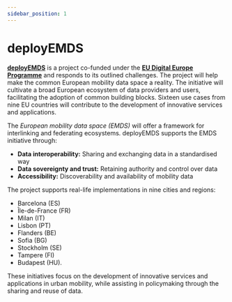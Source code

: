 ```yaml
---
sidebar_position: 1
---
```


# deployEMDS

**[deployEMDS](https://deployemds.eu/)** is a project co-funded under the **[EU Digital Europe Programme](https://digital-strategy.ec.europa.eu/en/activities/digital-programme)** and responds to its outlined challenges. The project will help make the common European mobility data space a reality. The initiative will cultivate a broad European ecosystem of data providers and users, facilitating the adoption of common building blocks. Sixteen use cases from nine EU countries will contribute to the development of innovative services and applications.

The *European mobility data space (EMDS)* will offer a framework for interlinking and federating ecosystems. deployEMDS supports the EMDS initiative through:
* **Data interoperability:** Sharing and exchanging data in a standardised way
* **Data sovereignty and trust:** Retaining authority and control over data
* **Accessibility:** Discoverability and availability of mobility data

The project supports real-life implementations in nine cities and regions:
* Barcelona (ES)
* Île-de-France (FR)
* Milan (IT)
* Lisbon (PT)
* Flanders (BE)
* Sofia (BG)
* Stockholm (SE)
* Tampere (FI)
* Budapest (HU).

These initiatives focus on the development of innovative services and applications in urban mobility, while assisting in policymaking through the sharing and reuse of data.